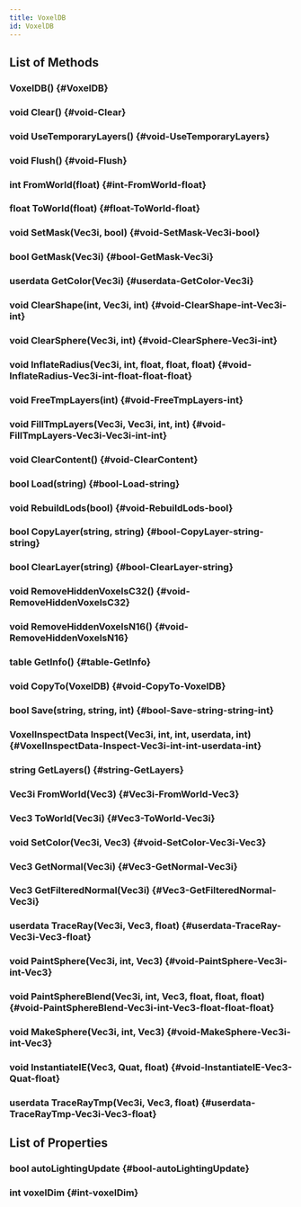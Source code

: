 ```yaml
---
title: VoxelDB
id: VoxelDB
---
```


## List of Methods

### VoxelDB() {#VoxelDB}

### void Clear() {#void-Clear}

### void UseTemporaryLayers() {#void-UseTemporaryLayers}

### void Flush() {#void-Flush}

### int FromWorld(float) {#int-FromWorld-float}

### float ToWorld(float) {#float-ToWorld-float}

### void SetMask(Vec3i, bool) {#void-SetMask-Vec3i-bool}

### bool GetMask(Vec3i) {#bool-GetMask-Vec3i}

### userdata GetColor(Vec3i) {#userdata-GetColor-Vec3i}

### void ClearShape(int, Vec3i, int) {#void-ClearShape-int-Vec3i-int}

### void ClearSphere(Vec3i, int) {#void-ClearSphere-Vec3i-int}

### void InflateRadius(Vec3i, int, float, float, float) {#void-InflateRadius-Vec3i-int-float-float-float}

### void FreeTmpLayers(int) {#void-FreeTmpLayers-int}

### void FillTmpLayers(Vec3i, Vec3i, int, int) {#void-FillTmpLayers-Vec3i-Vec3i-int-int}

### void ClearContent() {#void-ClearContent}

### bool Load(string) {#bool-Load-string}

### void RebuildLods(bool) {#void-RebuildLods-bool}

### bool CopyLayer(string, string) {#bool-CopyLayer-string-string}

### bool ClearLayer(string) {#bool-ClearLayer-string}

### void RemoveHiddenVoxelsC32() {#void-RemoveHiddenVoxelsC32}

### void RemoveHiddenVoxelsN16() {#void-RemoveHiddenVoxelsN16}

### table GetInfo() {#table-GetInfo}

### void CopyTo(VoxelDB) {#void-CopyTo-VoxelDB}

### bool Save(string, string, int) {#bool-Save-string-string-int}

### VoxelInspectData Inspect(Vec3i, int, int, userdata, int) {#VoxelInspectData-Inspect-Vec3i-int-int-userdata-int}

### string GetLayers() {#string-GetLayers}

### Vec3i FromWorld(Vec3) {#Vec3i-FromWorld-Vec3}

### Vec3 ToWorld(Vec3i) {#Vec3-ToWorld-Vec3i}

### void SetColor(Vec3i, Vec3) {#void-SetColor-Vec3i-Vec3}

### Vec3 GetNormal(Vec3i) {#Vec3-GetNormal-Vec3i}

### Vec3 GetFilteredNormal(Vec3i) {#Vec3-GetFilteredNormal-Vec3i}

### userdata TraceRay(Vec3i, Vec3, float) {#userdata-TraceRay-Vec3i-Vec3-float}

### void PaintSphere(Vec3i, int, Vec3) {#void-PaintSphere-Vec3i-int-Vec3}

### void PaintSphereBlend(Vec3i, int, Vec3, float, float, float) {#void-PaintSphereBlend-Vec3i-int-Vec3-float-float-float}

### void MakeSphere(Vec3i, int, Vec3) {#void-MakeSphere-Vec3i-int-Vec3}

### void InstantiateIE(Vec3, Quat, float) {#void-InstantiateIE-Vec3-Quat-float}

### userdata TraceRayTmp(Vec3i, Vec3, float) {#userdata-TraceRayTmp-Vec3i-Vec3-float}

## List of Properties

### bool autoLightingUpdate {#bool-autoLightingUpdate}

### int voxelDim {#int-voxelDim}

